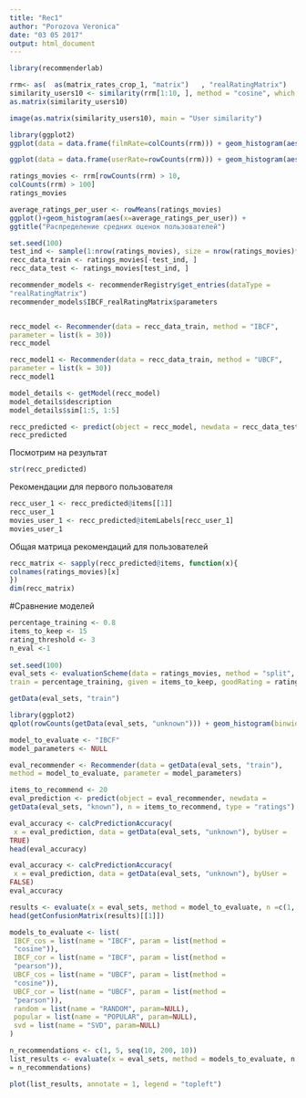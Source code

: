 ```yaml
---
title: "Rec1"
author: "Porozova Veronica"
date: "03 05 2017"
output: html_document
---
```


```r
library(recommenderlab)

rrm<- as(  as(matrix_rates_crop_1, "matrix")   , "realRatingMatrix")
similarity_users10 <- similarity(rrm[1:10, ], method = "cosine", which = "users")
as.matrix(similarity_users10)

image(as.matrix(similarity_users10), main = "User similarity")

library(ggplot2)
ggplot(data = data.frame(filmRate=colCounts(rrm))) + geom_histogram(aes(x=filmRate))

ggplot(data = data.frame(userRate=rowCounts(rrm))) + geom_histogram(aes(x=userRate))

ratings_movies <- rrm[rowCounts(rrm) > 10,
colCounts(rrm) > 100] 
ratings_movies

average_ratings_per_user <- rowMeans(ratings_movies)
ggplot()+geom_histogram(aes(x=average_ratings_per_user)) +
ggtitle("Распределение средних оценок пользователей")

set.seed(100)
test_ind <- sample(1:nrow(ratings_movies), size = nrow(ratings_movies)*0.2)
recc_data_train <- ratings_movies[-test_ind, ]
recc_data_test <- ratings_movies[test_ind, ]

recommender_models <- recommenderRegistry$get_entries(dataType =
"realRatingMatrix")
recommender_models$IBCF_realRatingMatrix$parameters


recc_model <- Recommender(data = recc_data_train, method = "IBCF",
parameter = list(k = 30))
recc_model

recc_model1 <- Recommender(data = recc_data_train, method = "UBCF",
parameter = list(k = 30))
recc_model1

model_details <- getModel(recc_model)
model_details$description
model_details$sim[1:5, 1:5]

```



```r
recc_predicted <- predict(object = recc_model, newdata = recc_data_test, n = 6)
recc_predicted
```

Посмотрим на результат
```r
str(recc_predicted)
```


Рекомендации для первого пользователя
```r
recc_user_1 <- recc_predicted@items[[1]]
recc_user_1
movies_user_1 <- recc_predicted@itemLabels[recc_user_1]
movies_user_1
```

Общая матрица рекомендаций для пользователей
```r
recc_matrix <- sapply(recc_predicted@items, function(x){
colnames(ratings_movies)[x]
})
dim(recc_matrix)
```


#Сравнение моделей


```r
percentage_training <- 0.8
items_to_keep <- 15
rating_threshold <- 3
n_eval <-1
  
set.seed(100)
eval_sets <- evaluationScheme(data = ratings_movies, method = "split",
train = percentage_training, given = items_to_keep, goodRating = rating_threshold, k = n_eval) 

```

```r
getData(eval_sets, "train")
```


```r
library(ggplot2)
qplot(rowCounts(getData(eval_sets, "unknown"))) + geom_histogram(binwidth = 1) + ggtitle("unknown items by the users")
```


```r
model_to_evaluate <- "IBCF"
model_parameters <- NULL

eval_recommender <- Recommender(data = getData(eval_sets, "train"),
method = model_to_evaluate, parameter = model_parameters)
```

```r
items_to_recommend <- 20
eval_prediction <- predict(object = eval_recommender, newdata =
getData(eval_sets, "known"), n = items_to_recommend, type = "ratings")
```


```r
eval_accuracy <- calcPredictionAccuracy(
 x = eval_prediction, data = getData(eval_sets, "unknown"), byUser =
TRUE)
head(eval_accuracy)
```

```r
eval_accuracy <- calcPredictionAccuracy(
 x = eval_prediction, data = getData(eval_sets, "unknown"), byUser =
FALSE)
eval_accuracy
```


```r
results <- evaluate(x = eval_sets, method = model_to_evaluate, n =c(1, seq(10, 100, 10)))
head(getConfusionMatrix(results)[[1]])
```


```r
models_to_evaluate <- list(
 IBCF_cos = list(name = "IBCF", param = list(method =
 "cosine")),
 IBCF_cor = list(name = "IBCF", param = list(method =
 "pearson")),
 UBCF_cos = list(name = "UBCF", param = list(method =
 "cosine")),
 UBCF_cor = list(name = "UBCF", param = list(method =
 "pearson")),
 random = list(name = "RANDOM", param=NULL), 
 popular = list(name = "POPULAR", param=NULL),
 svd = list(name = "SVD", param=NULL)
)
```


```r
n_recommendations <- c(1, 5, seq(10, 200, 10))
list_results <- evaluate(x = eval_sets, method = models_to_evaluate, n
= n_recommendations)
```

```r
plot(list_results, annotate = 1, legend = "topleft") 
```

